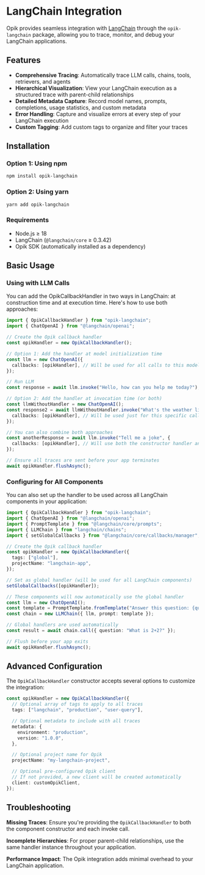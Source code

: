 # LangChain Integration

Opik provides seamless integration with [LangChain](https://js.langchain.com/) through the `opik-langchain` package, allowing you to trace, monitor, and debug your LangChain applications.

## Features

- **Comprehensive Tracing**: Automatically trace LLM calls, chains, tools, retrievers, and agents
- **Hierarchical Visualization**: View your LangChain execution as a structured trace with parent-child relationships
- **Detailed Metadata Capture**: Record model names, prompts, completions, usage statistics, and custom metadata
- **Error Handling**: Capture and visualize errors at every step of your LangChain execution
- **Custom Tagging**: Add custom tags to organize and filter your traces

## Installation

### Option 1: Using npm

```bash
npm install opik-langchain
```

### Option 2: Using yarn

```bash
yarn add opik-langchain
```

### Requirements

- Node.js ≥ 18
- LangChain (`@langchain/core` ≥ 0.3.42)
- Opik SDK (automatically installed as a dependency)

## Basic Usage

### Using with LLM Calls

You can add the OpikCallbackHandler in two ways in LangChain: at construction time and at execution time. Here's how to use both approaches:

```typescript
import { OpikCallbackHandler } from "opik-langchain";
import { ChatOpenAI } from "@langchain/openai";

// Create the Opik callback handler
const opikHandler = new OpikCallbackHandler();

// Option 1: Add the handler at model initialization time
const llm = new ChatOpenAI({
  callbacks: [opikHandler], // Will be used for all calls to this model
});

// Run LLM
const response = await llm.invoke("Hello, how can you help me today?");

// Option 2: Add the handler at invocation time (or both)
const llmWithoutHandler = new ChatOpenAI();
const response2 = await llmWithoutHandler.invoke("What's the weather like today?", {
  callbacks: [opikHandler], // Will be used just for this specific call
});

// You can also combine both approaches
const anotherResponse = await llm.invoke("Tell me a joke", {
  callbacks: [opikHandler], // Will use both the constructor handler and this one
});

// Ensure all traces are sent before your app terminates
await opikHandler.flushAsync();
```

### Configuring for All Components

You can also set up the handler to be used across all LangChain components in your application:

```typescript
import { OpikCallbackHandler } from "opik-langchain";
import { ChatOpenAI } from "@langchain/openai";
import { PromptTemplate } from "@langchain/core/prompts";
import { LLMChain } from "langchain/chains";
import { setGlobalCallbacks } from "@langchain/core/callbacks/manager";

// Create the Opik callback handler
const opikHandler = new OpikCallbackHandler({
  tags: ["global"],
  projectName: "langchain-app",
});

// Set as global handler (will be used for all LangChain components)
setGlobalCallbacks([opikHandler]);

// These components will now automatically use the global handler
const llm = new ChatOpenAI();
const template = PromptTemplate.fromTemplate("Answer this question: {question}");
const chain = new LLMChain({ llm, prompt: template });

// Global handlers are used automatically
const result = await chain.call({ question: "What is 2+2?" });

// Flush before your app exits
await opikHandler.flushAsync();
```

## Advanced Configuration

The `OpikCallbackHandler` constructor accepts several options to customize the integration:

```typescript
const opikHandler = new OpikCallbackHandler({
  // Optional array of tags to apply to all traces
  tags: ["langchain", "production", "user-query"],

  // Optional metadata to include with all traces
  metadata: {
    environment: "production",
    version: "1.0.0",
  },

  // Optional project name for Opik
  projectName: "my-langchain-project",

  // Optional pre-configured Opik client
  // If not provided, a new client will be created automatically
  client: customOpikClient,
});
```

## Troubleshooting

**Missing Traces**: Ensure you're providing the `OpikCallbackHandler` to both the component constructor and each invoke call.

**Incomplete Hierarchies**: For proper parent-child relationships, use the same handler instance throughout your application.

**Performance Impact**: The Opik integration adds minimal overhead to your LangChain application.

